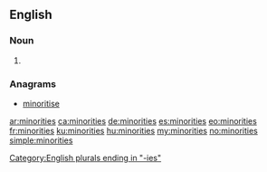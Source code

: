 ==English==

===Noun===
{{head|en|plural}}

# {{plural of|minority|lang=en}}

===Anagrams===
* [[minoritise#English|minoritise]]

[[Category:English plurals ending in "-ies"]]

[[ar:minorities]]
[[ca:minorities]]
[[de:minorities]]
[[es:minorities]]
[[eo:minorities]]
[[fr:minorities]]
[[ku:minorities]]
[[hu:minorities]]
[[my:minorities]]
[[no:minorities]]
[[simple:minorities]]